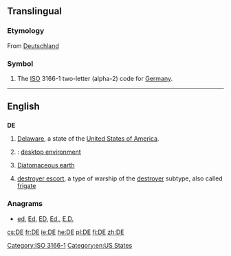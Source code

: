 {{also|Appendix:Variations of "de"}}
==Translingual==
===Etymology===
From [[Deutschland]]
===Symbol===
{{head|mul|symbol}}
# The [[ISO]] 3166-1 two-letter (alpha-2) code for [[Germany]].

[[Category:ISO 3166-1]]
----

==English==

==={{abbreviation}}===
'''DE'''

# [[Delaware]], a state of the [[United States of America]].
# {{computing}}: [[desktop environment]]
# [[w:Diatomaceous earth|Diatomaceous earth]]
# {{US|navy}} [[destroyer escort]], a type of warship of the [[destroyer]] subtype, also called [[frigate]]

===Anagrams===
* [[ed#English|ed]], [[Ed#English|Ed]], [[ED#English|ED]], [[Ed.#English|Ed.]], [[E.D.#English|E.D.]]
[[Category:en:US States]]

[[cs:DE]]
[[fr:DE]]
[[ie:DE]]
[[he:DE]]
[[pl:DE]]
[[fi:DE]]
[[zh:DE]]